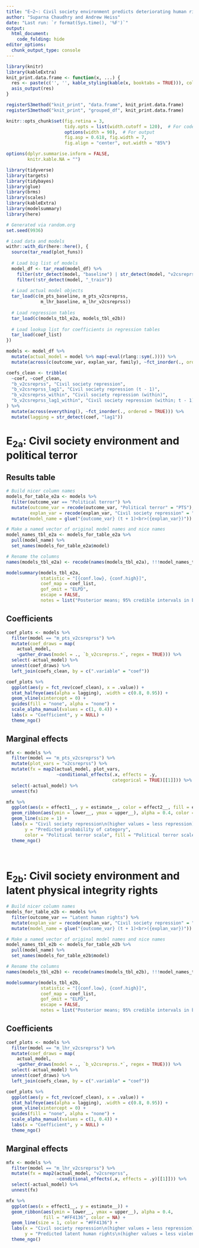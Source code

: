 ```yaml
---
title: "E~2~: Civil society environment predicts deteriorating human rights"
author: "Suparna Chaudhry and Andrew Heiss"
date: "Last run: `r format(Sys.time(), '%F')`"
output: 
  html_document:
    code_folding: hide
editor_options: 
  chunk_output_type: console
---
```


```r
library(knitr)
library(kableExtra)
knit_print.data.frame <- function(x, ...) {
  res <- paste(c('', '', kable_styling(kable(x, booktabs = TRUE))), collapse = '\n')
  asis_output(res)
}

registerS3method("knit_print", "data.frame", knit_print.data.frame)
registerS3method("knit_print", "grouped_df", knit_print.data.frame)

knitr::opts_chunk$set(fig.retina = 3,
                      tidy.opts = list(width.cutoff = 120),  # For code
                      options(width = 90),  # For output
                      fig.asp = 0.618, fig.width = 7, 
                      fig.align = "center", out.width = "85%")

options(dplyr.summarise.inform = FALSE,
        knitr.kable.NA = "")
```

```r
library(tidyverse)
library(targets)
library(tidybayes)
library(glue)
library(brms)
library(scales)
library(kableExtra)
library(modelsummary)
library(here)

# Generated via random.org
set.seed(9936)

# Load data and models
withr::with_dir(here::here(), {
  source(tar_read(plot_funs))
  
  # Load big list of models
  model_df <- tar_read(model_df) %>% 
    filter(str_detect(model, "baseline") | str_detect(model, "v2csreprss")) %>% 
    filter(!str_detect(model, "_train"))
  
  # Load actual model objects
  tar_load(c(m_pts_baseline, m_pts_v2csreprss, 
             m_lhr_baseline, m_lhr_v2csreprss))
  
  # Load regression tables
  tar_load(c(models_tbl_e2a, models_tbl_e2b))
  
  # Load lookup list for coefficients in regression tables
  tar_load(coef_list)
})
```

```r
models <- model_df %>% 
  mutate(actual_model = model %>% map(~eval(rlang::sym(.)))) %>% 
  mutate(across(c(outcome_var, explan_var, family), ~fct_inorder(., ordered = TRUE)))

coefs_clean <- tribble(
  ~coef, ~coef_clean,
  "b_v2csreprss", "Civil society repression",
  "b_v2csreprss_lag1", "Civil society repression (t - 1)",
  "b_v2csreprss_within", "Civil society repression (within)",
  "b_v2csreprss_lag1_within", "Civil society repression (within; t - 1)"
) %>% 
  mutate(across(everything(), ~fct_inorder(., ordered = TRUE))) %>% 
  mutate(lagging = str_detect(coef, "lag1"))
```


# E~2a~: Civil society environment and political terror

## Results table

```r
# Build nicer column names
models_for_table_e2a <- models %>% 
  filter(outcome_var == "Political terror") %>% 
  mutate(outcome_var = recode(outcome_var, "Political terror" = "PTS"),
         explan_var = recode(explan_var, "Civil society repression" = "CS repression")) %>% 
  mutate(model_name = glue("{outcome_var} (t + 1)<br>({explan_var})"))

# Make a named vector of original model names and nice names
model_names_tbl_e2a <- models_for_table_e2a %>% 
  pull(model_name) %>% 
  set_names(models_for_table_e2a$model)

# Rename the columns
names(models_tbl_e2a) <- recode(names(models_tbl_e2a), !!!model_names_tbl_e2a)

modelsummary(models_tbl_e2a,
             statistic = "[{conf.low}, {conf.high}]",
             coef_map = coef_list,
             gof_omit = "ELPD",
             escape = FALSE,
             notes = list("Posterior means; 95% credible intervals in brackets"))
```

## Coefficients

```r
coef_plots <- models %>% 
  filter(model == "m_pts_v2csreprss") %>% 
  mutate(coef_draws = map(
    actual_model, 
    ~gather_draws(model = ., `b_v2csreprss.*`, regex = TRUE))) %>% 
  select(-actual_model) %>% 
  unnest(coef_draws) %>% 
  left_join(coefs_clean, by = c(".variable" = "coef"))

coef_plots %>% 
  ggplot(aes(y = fct_rev(coef_clean), x = .value)) +
  stat_halfeye(aes(alpha = lagging), .width = c(0.8, 0.95)) +
  geom_vline(xintercept = 0) +
  guides(fill = "none", alpha = "none") +
  scale_alpha_manual(values = c(1, 0.4)) +
  labs(x = "Coefficient", y = NULL) +
  theme_ngo()
```


## Marginal effects

```r
mfx <- models %>% 
  filter(model == "m_pts_v2csreprss") %>% 
  mutate(plot_vars = "v2csreprss") %>% 
  mutate(fx = map2(actual_model, plot_vars, 
                   ~conditional_effects(.x, effects = .y,
                                        categorical = TRUE)[[1]])) %>% 
  select(-actual_model) %>% 
  unnest(fx)

mfx %>% 
  ggplot(aes(x = effect1__, y = estimate__, color = effect2__, fill = effect2__)) +
  geom_ribbon(aes(ymin = lower__, ymax = upper__), alpha = 0.4, color = NA) +
  geom_line(size = 1) +
  labs(x = "Civil society repression\n(higher values = less repression)",
       y = "Predicted probability of category",
       color = "Political terror scale", fill = "Political terror scale") +
  theme_ngo()
```

\ 

# E~2b~: Civil society environment and latent physical integrity rights

```r
# Build nicer column names
models_for_table_e2b <- models %>% 
  filter(outcome_var == "Latent human rights") %>% 
  mutate(explan_var = recode(explan_var, "Civil society repression" = "CS repression")) %>% 
  mutate(model_name = glue("{outcome_var} (t + 1)<br>({explan_var})"))

# Make a named vector of original model names and nice names
model_names_tbl_e2b <- models_for_table_e2b %>% 
  pull(model_name) %>% 
  set_names(models_for_table_e2b$model)

# Rename the columns
names(models_tbl_e2b) <- recode(names(models_tbl_e2b), !!!model_names_tbl_e2b)

modelsummary(models_tbl_e2b,
             statistic = "[{conf.low}, {conf.high}]",
             coef_map = coef_list,
             gof_omit = "ELPD",
             escape = FALSE,
             notes = list("Posterior means; 95% credible intervals in brackets"))
```

## Coefficients

```r
coef_plots <- models %>% 
  filter(model == "m_lhr_v2csreprss") %>% 
  mutate(coef_draws = map(
    actual_model, 
    ~gather_draws(model = ., `b_v2csreprss.*`, regex = TRUE))) %>% 
  select(-actual_model) %>% 
  unnest(coef_draws) %>% 
  left_join(coefs_clean, by = c(".variable" = "coef"))

coef_plots %>% 
  ggplot(aes(y = fct_rev(coef_clean), x = .value)) +
  stat_halfeye(aes(alpha = lagging), .width = c(0.8, 0.95)) +
  geom_vline(xintercept = 0) +
  guides(fill = "none", alpha = "none") +
  scale_alpha_manual(values = c(1, 0.4)) +
  labs(x = "Coefficient", y = NULL) +
  theme_ngo()
```

## Marginal effects

```r
mfx <- models %>% 
  filter(model == "m_lhr_v2csreprss") %>% 
  mutate(fx = map2(actual_model, "v2csreprss",
                   ~conditional_effects(.x, effects = .y)[[1]])) %>% 
  select(-actual_model) %>% 
  unnest(fx)

mfx %>% 
  ggplot(aes(x = effect1__, y = estimate__)) +
  geom_ribbon(aes(ymin = lower__, ymax = upper__), alpha = 0.4, 
              fill = "#FF4136", color = NA) +
  geom_line(size = 1, color = "#FF4136") +
  labs(x = "Civil society repression\n(higher values = less repression)",
       y = "Predicted latent human rights\n(higher values = less violence)") +
  theme_ngo()
```
